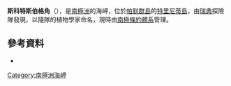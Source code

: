 {{coord|63|55|S|60|49|W|display=title}}

'''斯科特斯伯格角'''（{{lang-sv|Skottsberg}}），是[[南極洲|南極洲]]的海岬，位於[[帕默群島|帕默群島]]的[[特里尼蒂島|特里尼蒂島]]，由[[瑞典|瑞典]]探險隊發現，以隨隊的植物學家命名，現時由[[南極條約體系|南極條約體系]]管理。

==參考資料==
*{{usgs-gazetteer}}

{{Antarctica-geo-stub}}
[[Category:南極洲海岬|Category:南極洲海岬]]